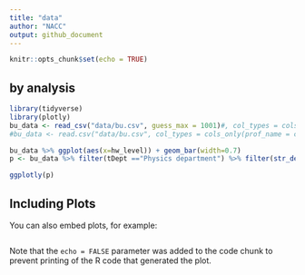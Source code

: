 ```yaml
---
title: "data"
author: "NACC"
output: github_document
---
```


```r
knitr::opts_chunk$set(echo = TRUE)
```

## by analysis

```r
library(tidyverse)
library(plotly)
bu_data <- read_csv("data/bu.csv", guess_max = 1001)#, col_types = cols(level_difficulty = col_integer()))
#bu_data <- read.csv("data/bu.csv", col_types = cols_only(prof_name = col_character(), school = col_character(), course_name = col_character(), rate_prof = col_double(), level_difficulty = col_double(), take_again = col_character(), attendence = col_character(), comments = col_character(), hw_level = col_integer()))
```


```r
bu_data %>% ggplot(aes(x=hw_level)) + geom_bar(width=0.7)
p <- bu_data %>% filter(tDept =="Physics department") %>% filter(str_detect(course_name, "PY")) %>% group_by(course_name) %>% summarise(avg_diff = mean(level_difficulty), avg_hw = mean(hw_level)) %>% ggplot(aes(x=avg_diff, y=avg_hw, color = course_name)) + geom_point() + labs(x = "average difficulty", y = "average hw level")

ggplotly(p)
```

## Including Plots

You can also embed plots, for example:

```r

```

Note that the `echo = FALSE` parameter was added to the code chunk to prevent printing of the R code that generated the plot.
